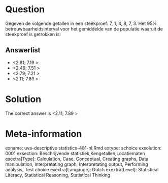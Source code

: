 Question
========

Gegeven de volgende getallen in een steekproef: 7, 1, 4, 8, 7, 3. Het 95% betrouwbaarheidsinterval voor het gemiddelde van de populatie waaruit de steekproef is getrokken is: 

Answerlist
----------
* &lt;2.81; 7.19 &gt;
* &lt;2.49; 7.51 &gt;
* &lt;2.79; 7.21 &gt;
* &lt;2.11; 7.89 &gt;

Solution
========

The correct answer is  &lt;2.11; 7.89 &gt; 

Meta-information
================
exname: uva-descriptive statistics-481-nl.Rmd 
extype: schoice 
exsolution: 0001 
exsection: Beschrijvende statistiek,Kengetallen,Locatiematen 
exextra[Type]: Calculation, Case, Conceptual, Creating graphs, Data manipulation, Interpretating graph, Interpretating output, Performing analysis, Test choice 
exextra[Langauge]: Dutch 
exextra[Level]: Statistical Literacy, Statistical Reasoning, Statistical Thinking 
